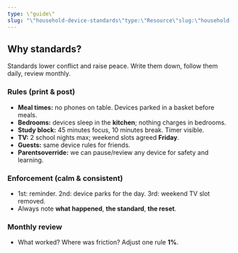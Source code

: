 ```yaml
---
type: \"guide\"
slug: "\"household-device-standards\"type:\"Resource\"slug:\"household-device-standards\"readTime:\"4min\""
---
```


## Why standards?
Standards lower conflict and raise peace. Write them down, follow them daily, review monthly.

### Rules (print & post)
- **Meal times:** no phones on table. Devices parked in a basket before meals.
- **Bedrooms:** devices sleep in the **kitchen**; nothing charges in bedrooms.
- **Study block:** 45 minutes focus, 10 minutes break. Timer visible.
- **TV:** 2 school nights max; weekend slots agreed **Friday**.
- **Guests:** same device rules for friends.
- **Parentsoverride:** we can pause/review any device for safety and learning.

### Enforcement (calm & consistent)
- 1st: reminder. 2nd: device parks for the day. 3rd: weekend TV slot removed.
- Always note **what happened**, **the standard**, **the reset**.

### Monthly review
- What worked? Where was friction? Adjust one rule **1%**.
